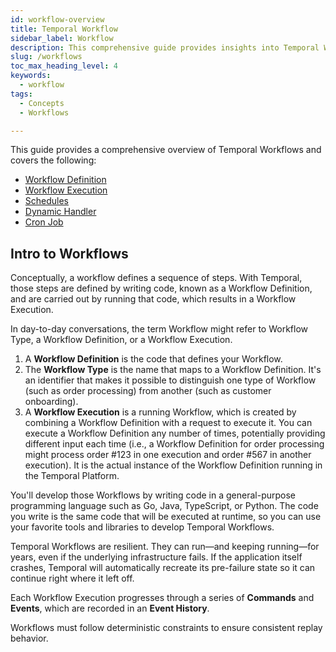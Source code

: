 ```yaml
---
id: workflow-overview
title: Temporal Workflow
sidebar_label: Workflow 
description: This comprehensive guide provides insights into Temporal Workflows, covering Workflow Definitions in various programming languages, deterministic constraints, handling code changes, and ensuring reliability, durability, and scalability in a Temporal Application, with examples and best practices for Workflow Versioning and development.
slug: /workflows
toc_max_heading_level: 4
keywords:
  - workflow 
tags:
  - Concepts
  - Workflows

---
```


This guide provides a comprehensive overview of Temporal Workflows and covers the following:

- [Workflow Definition](/workflow-definition)
- [Workflow Execution](/workflow-execution)
- [Schedules](/schedule)
- [Dynamic Handler](/dynamic-handler)
- [Cron Job](/cron-job)

## Intro to Workflows

Conceptually, a workflow defines a sequence of steps.
With Temporal, those steps are defined by writing code, known as a Workflow Definition, and are carried out by running that code, which results in a Workflow Execution.

In day-to-day conversations, the term Workflow might refer to Workflow Type, a Workflow Definition, or a Workflow Execution.

1. A **Workflow Definition** is the code that defines your Workflow.
2. The **Workflow Type** is the name that maps to a Workflow Definition.
   It's an identifier that makes it possible to distinguish one type of Workflow (such as order processing) from another (such as customer onboarding).
3. A **Workflow Execution** is a running Workflow, which is created by combining a Workflow Definition with a request to execute it.
   You can execute a Workflow Definition any number of times, potentially providing different input each time (i.e., a Workflow Definition for order processing might process order #123 in one execution and order #567 in another execution).
   It is the actual instance of the Workflow Definition running in the Temporal Platform.

You'll develop those Workflows by writing code in a general-purpose programming language such as Go, Java, TypeScript, or Python.
The code you write is the same code that will be executed at runtime, so you can use your favorite tools and libraries to develop Temporal Workflows.

Temporal Workflows are resilient.
They can run—and keeping running—for years, even if the underlying infrastructure fails.
If the application itself crashes, Temporal will automatically recreate its pre-failure state so it can continue right where it left off.

Each Workflow Execution progresses through a series of **Commands** and **Events**, which are recorded in an **Event History**.

Workflows must follow deterministic constraints to ensure consistent replay behavior.

